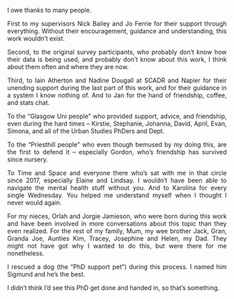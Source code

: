 <style>
body {
text-align: justify}
</style>


I owe thanks to many people. 

First to my supervisors Nick Bailey and Jo Ferrie for their support through everything. Without their encouragement, guidance and understanding, this work wouldn’t exist.

Second, to the original survey participants, who probably don’t know how their data is being used, and probably don’t know about this work, I think about them often and where they are now. 

Third, to Iain Atherton and Nadine Dougall at SCADR and Napier for their unending support during the last part of this work, and for their guidance in a system I know nothing of. And to Jan for the hand of friendship, coffee, and stats chat. 

To the “Glasgow Uni people” who provided support, advice, and friendship, even during the hard times – Kirstie, Stephanie, Johanna, David, April, Evan, Simona, and all of the Urban Studies PhDers and Dept. 

To the “Priesthill people” who even though bemused by my doing this, are the first to defend it – especially Gordon, who’s friendship has survived since nursery. 

To Time and Space and everyone there who’s sat with me in that circle since 2017, especially Elaine and Lindsay.  I wouldn’t have been able to navigate the mental health stuff without you. And to Karolina for every single Wednesday. You helped me understand myself when I thought I never would again.

For my nieces, Orlah and Jorgie Jamieson, who were born during this work and have been involved in more conversations about this topic than they even realized. For the rest of my family, Mum, my wee brother Jack, Gran, Granda Joe, Aunties Kim, Tracey, Josephine and Helen, my Dad. They might not have got why I wanted to do this, but were there for me nonetheless.

I rescued a dog (the "PhD support pet") during this process. I named him Sigmund and he’s the best. 

I didn’t think I’d see this PhD get done and handed in, so that’s something. 

